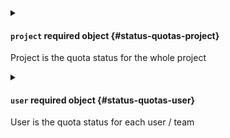 


<details className="config-field" data-expandable="true">
<summary>

#### `project` <span className="config-field-required" data-required="false">required</span> <span className="config-field-type">object</span> <span className="config-field-default"></span> <span className="config-field-enum"></span> {#status-quotas-project}

Project is the quota status for the whole project

</summary>

<PartialProjectreference />


</details>



<details className="config-field" data-expandable="true">
<summary>

#### `user` <span className="config-field-required" data-required="false">required</span> <span className="config-field-type">object</span> <span className="config-field-default"></span> <span className="config-field-enum"></span> {#status-quotas-user}

User is the quota status for each user / team

</summary>

<PartialUserreference />


</details>
